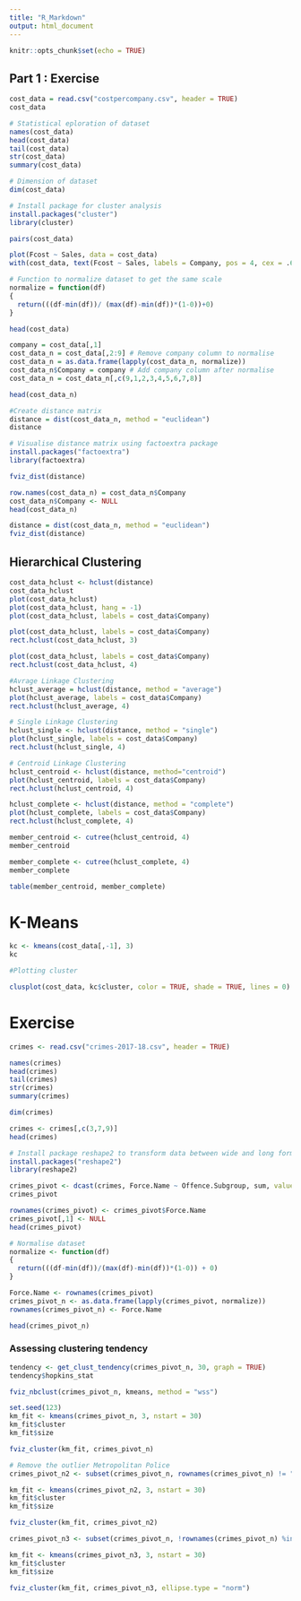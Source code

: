 ```yaml
---
title: "R_Markdown"
output: html_document
---
```


```r
knitr::opts_chunk$set(echo = TRUE)
```

## Part 1 : Exercise

```r
cost_data = read.csv("costpercompany.csv", header = TRUE)
cost_data
```

```r
# Statistical eploration of dataset
names(cost_data)
head(cost_data)
tail(cost_data)
str(cost_data)
summary(cost_data)
```

```r
# Dimension of dataset
dim(cost_data)
```

```r
# Install package for cluster analysis
install.packages("cluster")
library(cluster)
```

```r
pairs(cost_data)
```

```r
plot(Fcost ~ Sales, data = cost_data)
with(cost_data, text(Fcost ~ Sales, labels = Company, pos = 4, cex = .6))
```

```r
# Function to normalize dataset to get the same scale
normalize = function(df)
{
  return(((df-min(df))/ (max(df)-min(df))*(1-0))+0)
}
```

```r
head(cost_data)
```

```r
company = cost_data[,1]
cost_data_n = cost_data[,2:9] # Remove company column to normalise
cost_data_n = as.data.frame(lapply(cost_data_n, normalize))
cost_data_n$Company = company # Add company column after normalise
cost_data_n = cost_data_n[,c(9,1,2,3,4,5,6,7,8)]
```

```r
head(cost_data_n)
```

```r
#Create distance matrix
distance = dist(cost_data_n, method = "euclidean")
distance
```

```r
# Visualise distance matrix using factoextra package
install.packages("factoextra")
library(factoextra)
```

```r
fviz_dist(distance)
```

```r
row.names(cost_data_n) = cost_data_n$Company
cost_data_n$Company <- NULL
head(cost_data_n)
```

```r
distance = dist(cost_data_n, method = "euclidean")
fviz_dist(distance)
```

## Hierarchical Clustering

```r
cost_data_hclust <- hclust(distance)
cost_data_hclust
plot(cost_data_hclust)
plot(cost_data_hclust, hang = -1)
plot(cost_data_hclust, labels = cost_data$Company)
```

```r
plot(cost_data_hclust, labels = cost_data$Company)
rect.hclust(cost_data_hclust, 3)
```

```r
plot(cost_data_hclust, labels = cost_data$Company)
rect.hclust(cost_data_hclust, 4)
```

```r
#Avrage Linkage Clustering
hclust_average = hclust(distance, method = "average")
plot(hclust_average, labels = cost_data$Company)
rect.hclust(hclust_average, 4)
```

```r
# Single Linkage Clustering
hclust_single <- hclust(distance, method = "single")
plot(hclust_single, labels = cost_data$Company)
rect.hclust(hclust_single, 4)
```

```r
# Centroid Linkage Clustering
hclust_centroid <- hclust(distance, method="centroid")
plot(hclust_centroid, labels = cost_data$Company)
rect.hclust(hclust_centroid, 4)
```

```r
hclust_complete <- hclust(distance, method = "complete")
plot(hclust_complete, labels = cost_data$Company)
rect.hclust(hclust_complete, 4)
```

```r
member_centroid <- cutree(hclust_centroid, 4)
member_centroid

member_complete <- cutree(hclust_complete, 4)
member_complete

table(member_centroid, member_complete)
```

# K-Means

```r
kc <- kmeans(cost_data[,-1], 3)
kc
```

```r
#Plotting cluster

clusplot(cost_data, kc$cluster, color = TRUE, shade = TRUE, lines = 0)
```

# Exercise

```r
crimes <- read.csv("crimes-2017-18.csv", header = TRUE)
```

```r
names(crimes)
head(crimes)
tail(crimes)
str(crimes)
summary(crimes)
```

```r
dim(crimes)
```

```r
crimes <- crimes[,c(3,7,9)]
head(crimes)
```

```r
# Install package reshape2 to transform data between wide and long formats
install.packages("reshape2")
library(reshape2)
```

```r
crimes_pivot <- dcast(crimes, Force.Name ~ Offence.Subgroup, sum, value.var = "Number.of.offences")
crimes_pivot
```

```r
rownames(crimes_pivot) <- crimes_pivot$Force.Name
crimes_pivot[,1] <- NULL
head(crimes_pivot)
```

```r
# Normalise dataset
normalize <- function(df)
{
  return(((df-min(df))/(max(df)-min(df))*(1-0)) + 0)
}
```

```r
Force.Name <- rownames(crimes_pivot)
crimes_pivot_n <- as.data.frame(lapply(crimes_pivot, normalize))
rownames(crimes_pivot_n) <- Force.Name

head(crimes_pivot_n)
```

### Assessing clustering tendency

```r
tendency <- get_clust_tendency(crimes_pivot_n, 30, graph = TRUE)
tendency$hopkins_stat
```

```r
fviz_nbclust(crimes_pivot_n, kmeans, method = "wss")
```

```r
set.seed(123)
km_fit <- kmeans(crimes_pivot_n, 3, nstart = 30)
km_fit$cluster
km_fit$size
```

```r
fviz_cluster(km_fit, crimes_pivot_n)
```

```r
# Remove the outlier Metropolitan Police
crimes_pivot_n2 <- subset(crimes_pivot_n, rownames(crimes_pivot_n) != "Metropolitan Police")

km_fit <- kmeans(crimes_pivot_n2, 3, nstart = 30)
km_fit$cluster
km_fit$size
```

```r
fviz_cluster(km_fit, crimes_pivot_n2)
```

```r
crimes_pivot_n3 <- subset(crimes_pivot_n, !rownames(crimes_pivot_n) %in% c("Metropolitan Police", "Greater Manchester", "West Yorkshire", "West Midlands"))
```

```r
km_fit <- kmeans(crimes_pivot_n3, 3, nstart = 30)
km_fit$cluster
km_fit$size
```

```r
fviz_cluster(km_fit, crimes_pivot_n3, ellipse.type = "norm")
```

